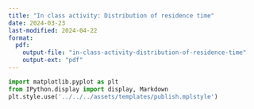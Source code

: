 ```yaml
---
title: "In class activity: Distribution of residence time"
date: 2024-03-23
last-modified: 2024-04-22
format:
  pdf:
    output-file: "in-class-activity-distribution-of-residence-time"
    output-ext: "pdf"
---
```


```python
import matplotlib.pyplot as plt
from IPython.display import display, Markdown
plt.style.use('../../../assets/templates/publish.mplstyle')
```

